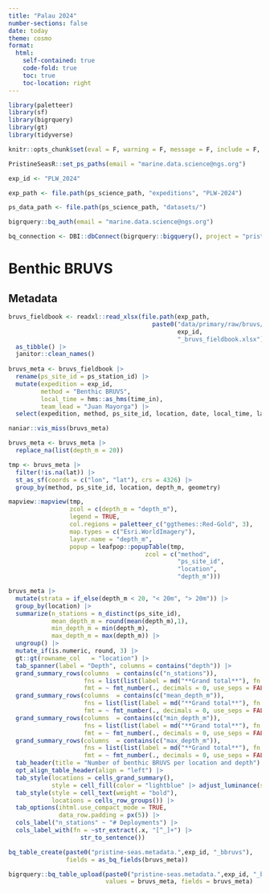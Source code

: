 ```yaml
---
title: "Palau 2024"
number-sections: false
date: today
theme: cosmo
format: 
  html:
    self-contained: true
    code-fold: true
    toc: true
    toc-location: right
---
```


```r
library(paletteer)
library(sf)
library(bigrquery)
library(gt)
library(tidyverse)

knitr::opts_chunk$set(eval = F, warning = F, message = F, include = F, echo = F)

PristineSeasR::set_ps_paths(email = "marine.data.science@ngs.org")

exp_id <- "PLW_2024"

exp_path <- file.path(ps_science_path, "expeditions", "PLW-2024")

ps_data_path <- file.path(ps_science_path, "datasets/")

bigrquery::bq_auth(email = "marine.data.science@ngs.org")

bq_connection <- DBI::dbConnect(bigrquery::bigquery(), project = "pristine-seas")
```

# Benthic BRUVS

## Metadata

```r
bruvs_fieldbook <- readxl::read_xlsx(file.path(exp_path, 
                                        paste0("data/primary/raw/bruvs/",
                                               exp_id,
                                               "_bruvs_fieldbook.xlsx"))) |> 
  as_tibble() |> 
  janitor::clean_names() 
  
bruvs_meta <- bruvs_fieldbook |> 
  rename(ps_site_id = ps_station_id) |> 
  mutate(expedition = exp_id, 
         method = "Benthic BRUVS",
         local_time = hms::as_hms(time_in),
         team_lead = "Juan Mayorga") |> 
  select(expedition, method, ps_site_id, location, date, local_time, lat, lon, depth_m, bottom_type,  rig, cam_r, cam_l,  team_lead, notes, everything(), -time_in, -species_scan)
```

```r
naniar::vis_miss(bruvs_meta)

bruvs_meta <- bruvs_meta |> 
  replace_na(list(depth_m = 20))
```

```r
tmp <- bruvs_meta |> 
  filter(!is.na(lat)) |> 
  st_as_sf(coords = c("lon", "lat"), crs = 4326) |> 
  group_by(method, ps_site_id, location, depth_m, geometry) 

mapview::mapview(tmp,
                 zcol = c(depth_m = "depth_m"), 
                 legend = TRUE,
                 col.regions = paletteer_c("ggthemes::Red-Gold", 3),
                 map.types = c("Esri.WorldImagery"),
                 layer.name = "depth_m",
                 popup = leafpop::popupTable(tmp,
                                      zcol = c("method",
                                               "ps_site_id",
                                               "location",
                                               "depth_m")))
```

```r
bruvs_meta |> 
  mutate(strata = if_else(depth_m < 20, "< 20m", "> 20m")) |> 
  group_by(location) |> 
  summarize(n_stations = n_distinct(ps_site_id),
            mean_depth_m = round(mean(depth_m),1),
            min_depth_m = min(depth_m),
            max_depth_m = max(depth_m)) |> 
  ungroup() |> 
  mutate_if(is.numeric, round, 3) |> 
  gt::gt(rowname_col   = "location") |> 
  tab_spanner(label = "Depth", columns = contains("depth")) |> 
  grand_summary_rows(columns  = contains(c("n_stations")),
                     fns = list(list(label = md("**Grand total**"), fn = "sum")),
                     fmt = ~ fmt_number(., decimals = 0, use_seps = FALSE)) |> 
  grand_summary_rows(columns  = contains(c("mean_depth_m")),
                     fns = list(list(label = md("**Grand total**"), fn = "mean")),
                     fmt = ~ fmt_number(., decimals = 0, use_seps = FALSE)) |> 
  grand_summary_rows(columns  = contains(c("min_depth_m")),
                     fns = list(list(label = md("**Grand total**"), fn = "min")),
                     fmt = ~ fmt_number(., decimals = 0, use_seps = FALSE)) |> 
  grand_summary_rows(columns  = contains(c("max_depth_m")),
                     fns = list(list(label = md("**Grand total**"), fn = "max")),
                     fmt = ~ fmt_number(., decimals = 0, use_seps = FALSE)) |> 
  tab_header(title = "Number of benthic BRUVS per location and depth") |> 
  opt_align_table_header(align = "left") |> 
  tab_style(locations = cells_grand_summary(),
            style = cell_fill(color = "lightblue" |> adjust_luminance(steps = +2))) |> 
  tab_style(style = cell_text(weight = "bold"),
            locations = cells_row_groups()) |> 
  tab_options(ihtml.use_compact_mode = TRUE,
              data_row.padding = px(5)) |> 
  cols_label("n_stations" ~ "# Deployments") |> 
  cols_label_with(fn = ~str_extract(.x, "[^_]+") |> 
                    str_to_sentence()) 
```

```r
bq_table_create(paste0("pristine-seas.metadata.",exp_id, "_bbruvs"), 
                fields = as_bq_fields(bruvs_meta))

bigrquery::bq_table_upload(paste0("pristine-seas.metadata.",exp_id, "_bbruvs"), 
                           values = bruvs_meta, fields = bruvs_meta)
```


